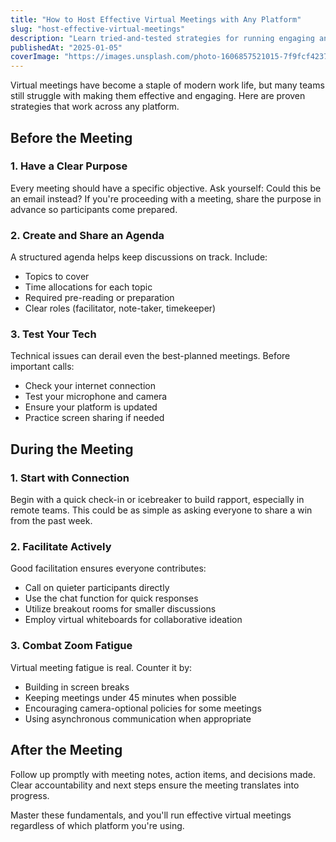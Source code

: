 ```yaml
---
title: "How to Host Effective Virtual Meetings with Any Platform"
slug: "host-effective-virtual-meetings"
description: "Learn tried-and-tested strategies for running engaging and productive virtual meetings, regardless of which platform you use."
publishedAt: "2025-01-05"
coverImage: "https://images.unsplash.com/photo-1606857521015-7f9fcf423740?ixlib=rb-1.2.1&auto=format&fit=crop&w=1200&q=80"
---
```


Virtual meetings have become a staple of modern work life, but many teams still struggle with making them effective and engaging. Here are proven strategies that work across any platform.

## Before the Meeting

### 1. Have a Clear Purpose

Every meeting should have a specific objective. Ask yourself: Could this be an email instead? If you're proceeding with a meeting, share the purpose in advance so participants come prepared.

### 2. Create and Share an Agenda

A structured agenda helps keep discussions on track. Include:
- Topics to cover
- Time allocations for each topic
- Required pre-reading or preparation
- Clear roles (facilitator, note-taker, timekeeper)

### 3. Test Your Tech

Technical issues can derail even the best-planned meetings. Before important calls:
- Check your internet connection
- Test your microphone and camera
- Ensure your platform is updated
- Practice screen sharing if needed

## During the Meeting

### 1. Start with Connection

Begin with a quick check-in or icebreaker to build rapport, especially in remote teams. This could be as simple as asking everyone to share a win from the past week.

### 2. Facilitate Actively

Good facilitation ensures everyone contributes:
- Call on quieter participants directly
- Use the chat function for quick responses
- Utilize breakout rooms for smaller discussions
- Employ virtual whiteboards for collaborative ideation

### 3. Combat Zoom Fatigue

Virtual meeting fatigue is real. Counter it by:
- Building in screen breaks
- Keeping meetings under 45 minutes when possible
- Encouraging camera-optional policies for some meetings
- Using asynchronous communication when appropriate

## After the Meeting

Follow up promptly with meeting notes, action items, and decisions made. Clear accountability and next steps ensure the meeting translates into progress.

Master these fundamentals, and you'll run effective virtual meetings regardless of which platform you're using.
